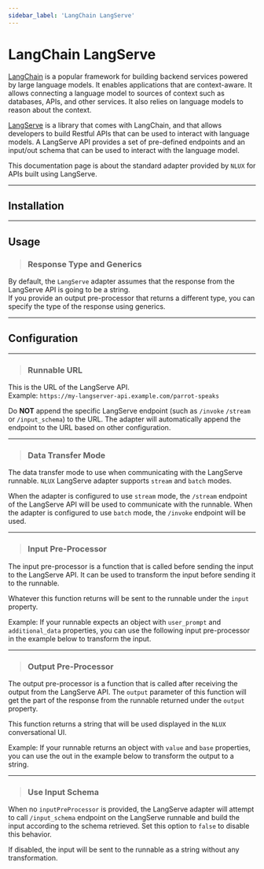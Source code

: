 ```yaml
---
sidebar_label: 'LangChain LangServe'
---
```











# LangChain LangServe

[LangChain](https://www.langchain.com/) is a popular framework for building backend services powered by large language
models. It enables applications that are context-aware. It allows connecting a language model to sources of context
such as databases, APIs, and other services. It also relies on language models to reason about the context.

[LangServe](https://www.langchain.com/langserve) is a library that comes with LangChain, and that allows developers to
build Restful APIs that can be used to interact with language models. A LangServe API provides a set of pre-defined
endpoints and an input/out schema that can be used to interact with the language model.

This documentation page is about the standard adapter provided by `NLUX` for APIs built using LangServe.

---

## Installation

<PlatformSelector reactJs={InstallationReactJs} javascript={InstallationJavaScript}/>

---

## Usage

<PlatformSelector reactJs={UsageReactJs} javascript={UsageJavaScript}/>

> ### Response Type and Generics

By default, the `LangServe` adapter assumes that the response from the LangServe API is going to be a string.<br />
If you provide an output pre-processor that returns a different type, you can specify the type of the response using
generics.

<PlatformSelector reactJs={UsageWithGenericsReactJs} javascript={UsageWithGenericsJavaScript}/>

---

## Configuration

---

> ### Runnable URL

This is the URL of the LangServe API.<br />
Example: `https://my-langserver-api.example.com/parrot-speaks`

Do **NOT** append the specific LangServe endpoint (such as `/invoke` `/stream` or `/input_schema`) to the URL.
The adapter will automatically append the endpoint to the URL based on other configuration.

<PlatformSelector reactJs={ConfigUrlReactJs} javascript={ConfigUrlJavaScript}/>

---

> ### Data Transfer Mode

The data transfer mode to use when communicating with the LangServe runnable.
`NLUX` LangServe adapter supports `stream` and `batch` modes.

When the adapter is configured to use `stream` mode, the `/stream` endpoint of the LangServe API will be used to
communicate with the runnable. When the adapter is configured to use `batch` mode, the `/invoke` endpoint will be used.

<PlatformSelector reactJs={ConfigDataTransferModeReactJs} javascript={ConfigDataTransferModeJavaScript}/>

---

> ### Input Pre-Processor

The input pre-processor is a function that is called before sending the input to the LangServe API.
It can be used to transform the input before sending it to the runnable.

Whatever this function returns will be sent to the runnable under the `input` property.

Example: If your runnable expects an object with `user_prompt` and `additional_data` properties, you can use the
following input pre-processor in the example below to transform the input.

<PlatformSelector reactJs={ConfigInputPreProcessorReactJs} javascript={ConfigInputPreProcessorJavaScript}/>

---

> ### Output Pre-Processor

The output pre-processor is a function that is called after receiving the output from the LangServe API.
The `output` parameter of this function will get the part of the response from the runnable returned
under the `output` property.

This function returns a string that will be used displayed in the `NLUX` conversational UI.

Example: If your runnable returns an object with `value` and `base` properties, you can use the out in the
example below to transform the output to a string.

<PlatformSelector reactJs={ConfigOutputPreProcessorReactJs} javascript={ConfigOutputPreProcessorJavaScript}/>

---

> ### Use Input Schema

When no `inputPreProcessor` is provided, the LangServe adapter will attempt to call `/input_schema`
endpoint on the LangServe runnable and build the input according to the schema retrieved.
Set this option to `false` to disable this behavior.

If disabled, the input will be sent to the runnable as a string without any transformation.

<PlatformSelector reactJs={ConfigUseInputSchemaReactJs} javascript={ConfigUseInputSchemaJavaScript}/>
